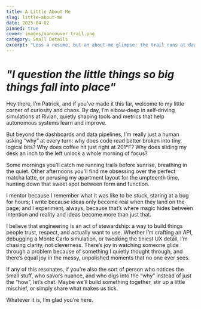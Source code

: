 ```yaml
---
title: A Little About Me
slug: little-about-me
date: 2025-04-02
pinned: true
cover: images/vancouver_trail.png
category: Small Details
excerpt: "Less a resume, but an about‑me glimpse: the trail runs at dawn, weekend espresso tinkering, and small details that shape my world."
---
```


# *"I question the little things so big things fall into place"*

Hey there, I’m Patrick, and if you’ve made it this far, welcome to my little corner of curiosity and chaos. By day, I’m elbow‑deep in self‑driving simulations at Rivian, quietly shaping tools and metrics that help autonomous systems learn and improve.

But beyond the dashboards and data pipelines, I’m really just a human asking “why” at every turn: why does code read better broken into tiny, logical bits? Why does coffee hit just right at 201°F? Why does sliding my desk an inch to the left unlock a whole morning of focus?

Some mornings you’ll catch me running trails before sunrise, breathing in the quiet. Other afternoons you'll find me obsessing over the perfect matcha latte, or perusing my apartment layout for the umpteenth time, hunting down that sweet spot between form and function.

I mentor because I remember what it was like to be stuck, staring at a bug for hours; I write because ideas only become real when they land on the page; and I experiment, always, because that’s where magic hides between intention and reality and ideas become more than just that.

I believe that engineering is an act of stewardship: a way to build things people trust, respect, and actually want to use. Whether I’m crafting an API, debugging a Monte Carlo simulation, or tweaking the tiniest UX detail, I’m chasing clarity, not cleverness. There’s joy in watching someone glide through a problem because of something I quietly thought through, and there’s equal joy in the messy, unpolished moments that no one ever sees.

If any of this resonates, if you’re also the sort of person who notices the small stuff, who savors nuance, and who digs into the “why” instead of just the “how”, let’s chat. Maybe we’ll build something together, stir up a little mischief, or simply share what makes us tick.

Whatever it is, I’m glad you’re here.
